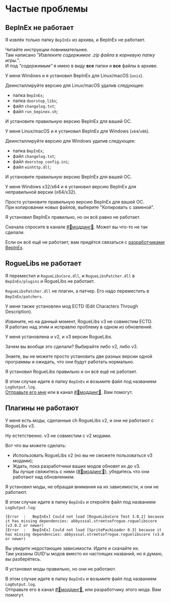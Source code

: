 # Частые проблемы


## BepInEx не работает

<FAQ>
<Question>

Я извлёк только папку `BepInEx` из архива, и BepInEx не работает.

</Question>

Читайте инструкции повнимательнее.  
Там написано *"Извлеките содержимое .zip файла в корневую папку игры."*.  
И под *"содержимым"* я имею в виду **все** папки и **все** файлы в архиве.

</FAQ>

<FAQ>
<Question>

У меня Windows и я установил BepInEx для Linux/macOS (`unix`).

</Question>

Деинсталлируйте версию для Linux/macOS удалив следующее:
- папка `BepInEx`;
- папка `doorstop_libs`;
- файл `changelog.txt`;
- файл `run_bepinex.sh`;

И установите правильную версию BepInEx для вашей ОС.

</FAQ>

<FAQ>
<Question>

У меня Linux/macOS и я установил BepInEx для Windows (`x64`/`x86`).

</Question>

Деинсталлируйте версию для Windows удалив следующее:
- папка `BepInEx`;
- файл `changelog.txt`;
- файл `doorstop_config.ini`;
- файл `winhttp.dll`;

И установите правильную версию BepInEx для вашей ОС.

</FAQ>

<FAQ>
<Question>У меня Windows x32/x64 и я установил версию BepInEx для неправильной версии (x64/x32).</Question>

Просто установите правильную версию BepInEx для вашей ОС.  
При копировании новых файлов, выберите "Копировать с заменой".

</FAQ>

<FAQ>
<Question>Я установил BepInEx правильно, но он всё равно не работает.</Question>

Сначала спросите в канале [#💬моддинг🔧](https://discord.gg/ja9B2VeReJ). Может вы что-то не так сделали.

Если он всё ещё не работает, вам придётся связаться с [разработчиками BepInEx](https://github.com/BepInEx/BepInEx/issues/new/choose).

</FAQ>

## RogueLibs не работает

<FAQ>
<Question>

Я переместил и `RogueLibsCore.dll`, и `RogueLibsPatcher.dll` в `BepInEx/plugins` и RogueLibs не работает.

</Question>

`RogueLibsPatcher.dll` не плагин, а патчер. Его надо переместить в `BepInEx/patchers`.

</FAQ>

<FAQ>
<Question>У меня также установлен мод ECTD (Edit Characters Through Description).</Question>

Извините, но на данный момент, RogueLibs v3 не совместим ECTD.  
Я работаю над этим и исправлю проблему в одном из обновлений.

</FAQ>

<FAQ>
<Question>У меня установлена и v2, и v3 версии RogueLibs.</Question>

Зачем вы вообще это сделали? Выбирайте либо v2, либо v3.

Знаете, вы не можете просто установить две разных версии одной программы и ожидать, что они будут работать нормально.

</FAQ>

<FAQ>
<Question>Я установил RogueLibs правильно и он всё ещё не работает.</Question>

В этом случае идите в папку `BepInEx` и возьмите файл под названием `LogOutput.log`.  
[Отправьте его мне](https://discord.com/users/511178002277597185) или в канал [#💬моддинг🔧](https://discord.gg/ja9B2VeReJ). Вам помогут.

</FAQ>

## Плагины не работают

<FAQ>
<Question>У меня есть моды, сделанные сh RogueLibs v2, и они не работают с RogueLibs v3.</Question>

Ну естетственно. v3 не совместим с v2 модами.

Вот что вы можете сделать:
- Использовать RogueLibs v2 (но вы не сможете пользоваться v3 модами);
- Ждать, пока разработчики ваших модов обновят их до v3.  
  Вы лучше свяжитесь с ними ([#💬моддинг🔧](https://discord.gg/ja9B2VeReJ)), убедитесь что они работают над обновлением.

</FAQ>

<FAQ>
<Question>Я установил моды, не обращая внимания на их зависимости, и они не работают.</Question>

В этом случае идите в папку `BepInEx` и откройте файл под названием `LogOutput.log`:

```
[Error  :   BepInEx] Could not load [RogueLibsCore Test 3.0.2] because it has missing dependencies: abbysssal.streetsofrogue.roguelibscore (v3.0.2 or newer)
[Error  :   BepInEx] Could not load [SpritePackLoader 0.3] because it has missing dependencies: abbysssal.streetsofrogue.roguelibscore (v3.0 or newer)
```

Вы увидите недостающие зависимости. Идите и скачайте их.  
Там указаны GUID'ы модов вместо их настоящих названий, но я думаю, вы разберётесь.

</FAQ>

<FAQ>
<Question>Я установил моды правильно, но они не работают.</Question>

В этом случае идите в папку `BepInEx` и возьмите файл под названием `LogOutput.log`.  
Отправьте его в канал [#💬моддинг🔧](https://discord.gg/ja9B2VeReJ), или разработчику этого мода. Вам помогут.

</FAQ>

